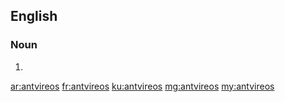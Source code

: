 ==English==

===Noun===
{{head|en|plural}}

# {{plural of|antvireo|lang=en|nocat=1}}

[[ar:antvireos]]
[[fr:antvireos]]
[[ku:antvireos]]
[[mg:antvireos]]
[[my:antvireos]]